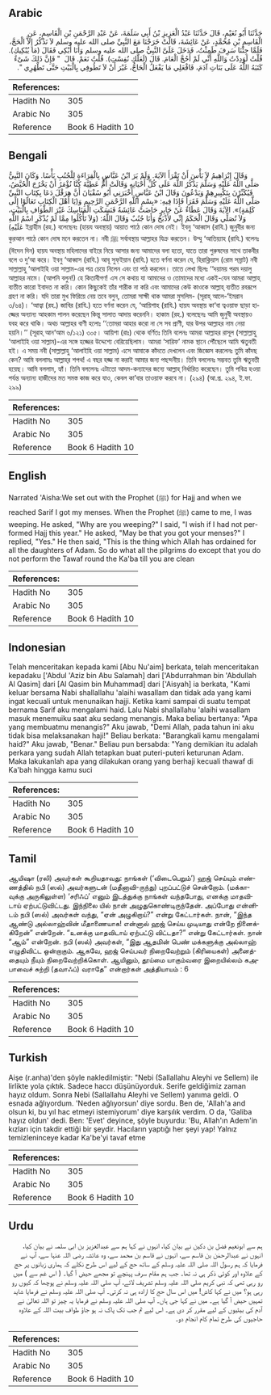 ## Arabic


<div dir="rtl" lang="ar" style={{fontSize:'larger',backgroundColor:'#f8f9fa',padding:20}}>
حَدَّثَنَا أَبُو نُعَيْمٍ، قَالَ حَدَّثَنَا عَبْدُ الْعَزِيزِ بْنُ أَبِي سَلَمَةَ، عَنْ عَبْدِ الرَّحْمَنِ بْنِ الْقَاسِمِ، عَنِ الْقَاسِمِ بْنِ مُحَمَّدٍ، عَنْ عَائِشَةَ، قَالَتْ خَرَجْنَا مَعَ النَّبِيِّ صلى الله عليه وسلم لاَ نَذْكُرُ إِلاَّ الْحَجَّ، فَلَمَّا جِئْنَا سَرِفَ طَمِثْتُ، فَدَخَلَ عَلَىَّ النَّبِيُّ صلى الله عليه وسلم وَأَنَا أَبْكِي فَقَالَ ‏(‏مَا يُبْكِيكِ‏)‏‏.‏ قُلْتُ لَوَدِدْتُ وَاللَّهِ أَنِّي لَمْ أَحُجَّ الْعَامَ‏.‏ قَالَ ‏(‏لَعَلَّكِ نُفِسْتِ‏)‏‏.‏ قُلْتُ نَعَمْ‏.‏ قَالَ ‏ "‏ فَإِنَّ ذَلِكَ شَىْءٌ كَتَبَهُ اللَّهُ عَلَى بَنَاتِ آدَمَ، فَافْعَلِي مَا يَفْعَلُ الْحَاجُّ، غَيْرَ أَنْ لاَ تَطُوفِي بِالْبَيْتِ حَتَّى تَطْهُرِي ‏"‏‏.‏
</div>
<div style={{backgroundColor:'#f8f9fa',padding:20, marginBottom: 10}}><table> <thead> <tr> <th>References:</th> <th></th> </tr> </thead> <tbody><tr><td>Hadith No</td><td>305</td></tr><tr><td>Arabic No</td><td>305</td></tr><tr><td>Reference</td><td>Book 6 Hadith 10</td></tr></tbody></table></div>

## Bengali


<div dir="ltr" lang="bn" style={{fontSize:'larger',backgroundColor:'#f8f9fa',padding:20}}>
وَقَالَ إِبْرَاهِيمُ لاَ بَأْسَ أَنْ تَقْرَأَ الآيَةَ. وَلَمْ يَرَ ابْنُ عَبَّاسٍ بِالْقِرَاءَةِ لِلْجُنُبِ بَأْسًا. وَكَانَ النَّبِيُّ صَلَّى اللَّهُ عَلَيْهِ وَسَلَّمَ يَذْكُرُ اللَّهَ عَلَى كُلِّ أَحْيَانِهِ وَقَالَتْ أُمُّ عَطِيَّةَ كُنَّا نُؤْمَرُ أَنْ يَخْرُجَ الْحُيَّضُ، فَيُكَبِّرْنَ بِتَكْبِيرِهِمْ وَيَدْعُونَ وَقَالَ ابْنُ عَبَّاسٍ أَخْبَرَنِي أَبُو سُفْيَانَ أَنَّ هِرَقْلَ دَعَا بِكِتَابِ النَّبِيِّ صَلَّى اللَّهُ عَلَيْهِ وَسَلَّمَ فَقَرَأَ فَإِذَا فِيهِ: «بِسْمِ اللَّهِ الرَّحْمَنِ الرَّحِيمِ وَ(يَا أَهْلَ الْكِتَابِ تَعَالَوْا إِلَى كَلِمَةٍ)». الآيَةَ وَقَالَ عَطَاءٌ عَنْ جَابِرٍ حَاضَتْ عَائِشَةُ فَنَسَكَتِ الْمَنَاسِكَ غَيْرَ الطَّوَافِ بِالْبَيْتِ، وَلاَ تُصَلِّي وَقَالَ الْحَكَمُ إِنِّي لأَذْبَحُ وَأَنَا جُنُبٌ وَقَالَ اللَّهُ: (وَلاَ تَأْكُلُوا مِمَّا لَمْ يُذْكَرِ اسْمُ اللَّهِ عَلَيْهِ) ইব্রাহীম (রহ.) বলেছেনঃ (হায়য অবস্থায়) আয়াত পাঠে কোন দোষ নেই। ইবনু ‘আব্বাস (রাযি.) জুনুবীর জন্য কুরআন পাঠে কোন দোষ মনে করতেন না। নবী ﷺ সর্বাবস্থায় আল্লাহর যিক্র করতেন। উম্মু ‘আতিয়্যাহ (রাযি.) বলেনঃ (ঈদেন দিন) হায়য অবস্থায় মহিলাদের বাইরে নিয়ে আসার জন্য আমাদের বলা হতো, যাতে তারা পুরুষদের সাথে তাকবীর বলে ও দু‘আ করে। ইবনু ‘আব্বাস (রাযি.) আবূ সুফ্ইয়ান (রাযি.) হতে বর্ণনা করেন যে, হিরাক্লিয়াস (রোম সম্রাট) নবী সাল্লাল্লাহু ‘আলাইহি ওয়া সাল্লাম-এর পত্র চেয়ে নিলেন এবং তা পাঠ করলেন। তাতে লেখা ছিলঃ ‘‘দয়াময় পরম দয়ালু আল্লাহর নামে। (আপনি বলুন!) হে কিতাবীগণ! এস সে কথায় যা আমাদের ও তোমাদের মধ্যে একই-যেন আমরা আল্লাহ্ ব্যতীত কারো ইবাদত না করি। কোন কিছুকেই তাঁর শারীক না করি এবং আমাদের কেউ কাওকে আল্লাহ্ ব্যতীত রবরূপে গ্রহণ না করি। যদি তারা মুখ ফিরিয়ে নেয় তবে বলুন, তোমরা সাক্ষী থাক আমরা মুসলিম- (সূরাহ্ আলে-‘ইমরান ৩/৬৪)। ‘আত্বা (রহ.) জাবির (রাযি.) হতে বর্ণনা করেন যে, ‘আয়িশাহ (রাযি.) হায়য অবস্থায় কা‘বা ত্বওয়াফ ছাড়া হাজ্জের অন্যান্য আহকাম পালন করেছেন কিন্তু সালাত আদায় করেননি। হাকাম (রহ.) বলেছেনঃ আমি জুনুবী অবস্থায়ও যবহ করে থাকি। অথচ আল্লাহর বাণী হলোঃ ‘‘তোমরা আহার করো না সে সব প্রাণী, যার উপর আল্লাহর নাম নেয়া হয়নি।’’ (সূরাহ্ আন‘আম ৬/১২১) ৩০৫। আয়িশা (রাঃ) থেকে বর্ণিতঃ তিনি বলেনঃ আমরা আল্লাহর রাসূল (সাল্লাল্লাহু ‘আলাইহি ওয়া সাল্লাম)-এর সঙ্গে হজ্জের উদ্দেশ্যে বেরিয়েছিলাম। আমরা ‘সারিফ’ নামক স্থানে পৌঁছেলে আমি ঋতুবতী হই। এ সময় নবী (সাল্লাল্লাহু ‘আলাইহি ওয়া সাল্লাম) এসে আমাকে কাঁদতে দেখলেন এবং জিজ্ঞেস করলেনঃ তুমি কাঁদছ কেন? আমি বললামঃ আল্লাহ্‌র শপথ! এ বছর হজ্জ না করাই আমার জন্য পছন্দনীয়। তিনি বললেনঃ সম্ভবত তুমি ঋতুবতী হয়েছ। আমি বললাম, হ্যাঁ। তিনি বললেনঃ এটাতো আদম-কন্যাদের জন্যে আল্লাহ্‌ নির্ধারিত করেছেন। তুমি পবিত্র হওয়া পর্যন্ত অন্যান্য হাজীদের মত সমস্ত কাজ করে যাও, কেবল কা’বার তাওয়াফ করবে না। (২৯৪) (আ.প্র. ২৯৪, ই.ফা. ২৯৯)
</div>
<div style={{backgroundColor:'#f8f9fa',padding:20, marginBottom: 10}}><table> <thead> <tr> <th>References:</th> <th></th> </tr> </thead> <tbody><tr><td>Hadith No</td><td>305</td></tr><tr><td>Arabic No</td><td>305</td></tr><tr><td>Reference</td><td>Book 6 Hadith 10</td></tr></tbody></table></div>

## English


<div dir="ltr" lang="en" style={{fontSize:'larger',backgroundColor:'#f8f9fa',padding:20}}>
Narrated 'Aisha:We set out with the Prophet (ﷺ) for Hajj and when we reached Sarif I got my menses. When the Prophet (ﷺ) came to me, I was weeping. He asked, "Why are you weeping?" I said, "I wish if I had not performed Hajj this year." He asked, "May be that you got your menses?" I replied, "Yes." He then said, "This is the thing which Allah has ordained for all the daughters of Adam. So do what all the pilgrims do except that you do not perform the Tawaf round the Ka'ba till you are clean
</div>
<div style={{backgroundColor:'#f8f9fa',padding:20, marginBottom: 10}}><table> <thead> <tr> <th>References:</th> <th></th> </tr> </thead> <tbody><tr><td>Hadith No</td><td>305</td></tr><tr><td>Arabic No</td><td>305</td></tr><tr><td>Reference</td><td>Book 6 Hadith 10</td></tr></tbody></table></div>

## Indonesian


<div dir="ltr" lang="id" style={{fontSize:'larger',backgroundColor:'#f8f9fa',padding:20}}>
Telah menceritakan kepada kami [Abu Nu'aim] berkata, telah menceritakan kepadaku ['Abdul 'Aziz bin Abu Salamah] dari ['Abdurrahman bin 'Abdullah Al Qasim] dari [Al Qasim bin Muhammad] dari ['Aisyah] ia berkata, "Kami keluar bersama Nabi shallallahu 'alaihi wasallam dan tidak ada yang kami ingat kecuali untuk menunaikan hajji. Ketika kami sampai di suatu tempat bernama Sarif aku mengalami haid. Lalu Nabi shallallahu 'alaihi wasallam masuk menemuiku saat aku sedang menangis. Maka beliau bertanya: "Apa yang membuatmu menangis?" Aku jawab, "Demi Allah, pada tahun ini aku tidak bisa melaksanakan haji!" Beliau berkata: "Barangkali kamu mengalami haid?" Aku jawab, "Benar." Beliau pun bersabda: "Yang demikian itu adalah perkara yang sudah Allah tetapkan buat puteri-puteri keturunan Adam. Maka lakukanlah apa yang dilakukan orang yang berhaji kecuali thawaf di Ka'bah hingga kamu suci
</div>
<div style={{backgroundColor:'#f8f9fa',padding:20, marginBottom: 10}}><table> <thead> <tr> <th>References:</th> <th></th> </tr> </thead> <tbody><tr><td>Hadith No</td><td>305</td></tr><tr><td>Arabic No</td><td>305</td></tr><tr><td>Reference</td><td>Book 6 Hadith 10</td></tr></tbody></table></div>

## Tamil


<div dir="ltr" lang="ta" style={{fontSize:'larger',backgroundColor:'#f8f9fa',padding:20}}>
ஆயிஷா (ரலி) அவர்கள் கூறியதாவது: நாங்கள் (‘விடைபெறும்’) ஹஜ் செய்யும் எண்ணத்தில் நபி (ஸல்) அவர்களுடன் (மதீனாவி-ருந்து) புறப்பட்டுச் சென்றோம். (மக்காவுக்கு அருகிலுள்ள) ‘சரிஃப்’ எனும் இடத்துக்கு நாங்கள் வந்தபோது, எனக்கு மாதவிடாய் ஏற்பட்டுவிட்டது. இந்நிலை யில் நான் அழுதுகொண்டிருந்தேன். அப்போது என்னிடம் நபி (ஸல்) அவர்கள் வந்து, “ஏன் அழுகிறாய்?” என்று கேட்டார்கள். நான், “இந்த ஆண்டு அல்லாஹ்வின் மீதாணையாக! என்னால் ஹஜ் செய்ய முடியாது என்றே நினைக்கிறேன்” என்றேன். “உனக்கு மாதவிடாய் ஏற்பட்டு விட்டதா?” என்று கேட்டார்கள். நான் “ஆம்” என்றேன். நபி (ஸல்) அவர்கள், “இது ஆதமின் பெண் மக்களுக்கு அல்லாஹ் எழுதிவிட்ட ஒன்றாகும். ஆகவே, ஹஜ் செய்பவர் நிறைவேற்றும் (கிரியைகள்) அனைத்தையும் நீயும் நிறைவேற்றிக்கொள். ஆயினும், தூய்மை யாகும்வரை இறையில்லம் கஅபாவைச் சுற்றி (தவாஃப்) வராதே” என்றார்கள் அத்தியாயம் : 6
</div>
<div style={{backgroundColor:'#f8f9fa',padding:20, marginBottom: 10}}><table> <thead> <tr> <th>References:</th> <th></th> </tr> </thead> <tbody><tr><td>Hadith No</td><td>305</td></tr><tr><td>Arabic No</td><td>305</td></tr><tr><td>Reference</td><td>Book 6 Hadith 10</td></tr></tbody></table></div>

## Turkish


<div dir="ltr" lang="tr" style={{fontSize:'larger',backgroundColor:'#f8f9fa',padding:20}}>
Aişe (r.anha)'den şöyle nakledilmiştir: "Nebi (Sallallahu Aleyhi ve Sellem) ile lirlikte yola çıktık. Sadece haccı düşünüyorduk. Serife geldiğimiz zaman hayız oldum. Sonra Nebi (Sallallahu Aleyhi ve Sellem) yanıma geldi. O esnada ağlıyordum. 'Neden ağlıyorsun' diye sordu. Ben de, 'Allah'a and olsun ki, bu yıl hac etmeyi istemiyorum' diye karşılık verdim. O da, 'Galiba hayız oldun' dedi. Ben: 'Evet' deyince, şöyle buyurdu: 'Bu, Allah'ın Adem'in kızları için takdir ettiği bir şeydir. Hacıların yaptığı her şeyi yap! Yalnız temizleninceye kadar Ka'be'yi tavaf etme
</div>
<div style={{backgroundColor:'#f8f9fa',padding:20, marginBottom: 10}}><table> <thead> <tr> <th>References:</th> <th></th> </tr> </thead> <tbody><tr><td>Hadith No</td><td>305</td></tr><tr><td>Arabic No</td><td>305</td></tr><tr><td>Reference</td><td>Book 6 Hadith 10</td></tr></tbody></table></div>

## Urdu


<div dir="rtl" lang="ur" style={{fontSize:'larger',backgroundColor:'#f8f9fa',padding:20}}>
ہم سے ابونعیم فضل بن دکین نے بیان کیا، انہوں نے کہا ہم سے عبدالعزیز بن ابی سلمہ نے بیان کیا، انہوں نے عبدالرحمٰن بن قاسم سے، انہوں نے قاسم بن محمد سے، وہ عائشہ رضی اللہ عنہا سے، آپ نے فرمایا کہ ہم رسول اللہ صلی اللہ علیہ وسلم کے ساتھ حج کے لیے اس طرح نکلے کہ ہماری زبانوں پر حج کے علاوہ اور کوئی ذکر ہی نہ تھا۔ جب ہم مقام سرف پہنچے تو مجھے حیض آ گیا۔ ( اس غم سے ) میں رو رہی تھی کہ نبی کریم صلی اللہ علیہ وسلم تشریف لائے، آپ صلی اللہ علیہ وسلم نے پوچھا کہ کیوں رو رہی ہو؟ میں نے کہا کاش! میں اس سال حج کا ارادہ ہی نہ کرتی۔ آپ صلی اللہ علیہ وسلم نے فرمایا شاید تمہیں حیض آ گیا ہے۔ میں نے کہا جی ہاں۔ آپ صلی اللہ علیہ وسلم نے فرمایا یہ چیز تو اللہ تعالیٰ نے آدم کی بیٹیوں کے لیے مقرر کر دی ہے۔ اس لیے تم جب تک پاک نہ ہو جاؤ طواف بیت اللہ کے علاوہ حاجیوں کی طرح تمام کام انجام دو۔
</div>
<div style={{backgroundColor:'#f8f9fa',padding:20, marginBottom: 10}}><table> <thead> <tr> <th>References:</th> <th></th> </tr> </thead> <tbody><tr><td>Hadith No</td><td>305</td></tr><tr><td>Arabic No</td><td>305</td></tr><tr><td>Reference</td><td>Book 6 Hadith 10</td></tr></tbody></table></div>